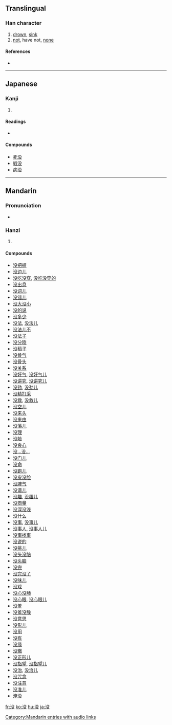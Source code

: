 {{also|沒}}
==Translingual==
{{stroke order|type=animate}}

===Han character===
{{Han char|rn=85|rad=水|as=04|sn=7|four=|canj=水竹弓水 (EHNE)}}

# [[drown]], [[sink]]
# [[not]], have not, [[none]]

====References====
* {{Han ref|kx=0612.121|dkj=17233|dj=1005.150|hdz=31570.070|uh=6CA1|ud=27809}}

----

==Japanese==

===Kanji===
{{ja-kanji|grade=c|rs=水04}}

# {{defn|Japanese}}

====Readings====
* {{ja-readings|on=[[ぼつ]] (botsu)|kun=[[しずむ]] (shizumu), [[おぼれる]] (oboreru), [[しぬ]] (shinu)}}

====Compounds====
* [[死没]]
* [[戦没]]
* [[病没]]

----

==Mandarin==

===Pronunciation===
* {{audio|zh-méi.ogg|audio}}

===Hanzi===
{{cmn-hanzi|tra=沒|pin=[[méi]] ([[mei2]])|wg=mei<sup>2</sup>}}

# {{defn|Mandarin}}

====Compounds====
* [[没把握]]
* [[没边儿]]
* [[没吃没穿]], [[没吃没穿的]]
* [[没出息]]
* [[没词儿]]
* [[没错儿]]
* [[没大没小]]
* [[没的说]]
* [[没多少]]
* [[没法]], [[没法儿]]
* [[没法儿不]]
* [[没法子]]
* [[没分晓]]
* [[没稿子]]
* [[没骨气]]
* [[没骨头]]
* [[没关系]]
* [[没好气]], [[没好气儿]]
* [[没讲究]], [[没讲究儿]]
* [[没劲]], [[没劲儿]]
* [[没精打采]]
* [[没救]], [[没救儿]]
* [[没空儿]]
* [[没来头]]
* [[没来由]]
* [[没落儿]]
* [[没理]]
* [[没脸]]
* [[没良心]]
* [[没…没…]]
* [[没门儿]]
* [[没命]]
* [[没跑儿]]
* [[没皮没脸]]
* [[没脾气]]
* [[没谱儿]]
* [[没趣]], [[没趣儿]]
* [[没商量]]
* [[没深没浅]]
* [[没什么]]
* [[没事]], [[没事儿]]
* [[没事人]], [[没事人儿]]
* [[没事找事]]
* [[没说的]]
* [[没挑儿]]
* [[没头没脑]]
* [[没头脑]]
* [[没完]]
* [[没完没了]]
* [[没味儿]]
* [[没戏]]
* [[没心没肺]]
* [[没心眼]], [[没心眼儿]]
* [[没羞]]
* [[没羞没臊]]
* [[没意思]]
* [[没影儿]]
* [[没用]]
* [[没有]]
* [[没缘]]
* [[没辙]]
* [[没正形儿]]
* [[没指望]], [[没指望儿]]
* [[没治]], [[没治儿]]
* [[没咒念]]
* [[没注意]]
* [[没准儿]]
* [[淹没]]

[[Category:Mandarin entries with audio links]]

[[fr:没]]
[[ko:没]]
[[hu:没]]
[[ja:没]]